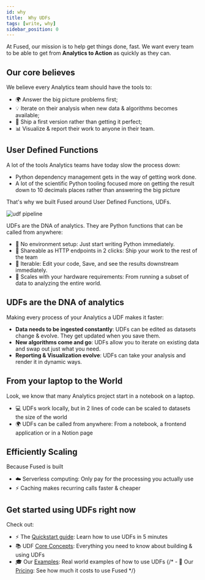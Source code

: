 ```yaml
---
id: why
title:  Why UDFs
tags: [write, why]
sidebar_position: 0
---
```


At Fused, our mission is to help get things done, fast. We want every team to be able to get from **Analytics to Action** as quickly as they can. 

## Our core believes

We believe every Analytics team should have the tools to:
- 🌍 Answer the big picture problems first;
- 💡 Iterate on their analysis when new data & algorithms becomes available;
- 🏃 Ship a first version rather than getting it perfect;
- 📊 Visualize & report their work to anyone in their team.

## User Defined Functions

A lot of the tools Analytics teams have today slow the process down:
- Python dependency management gets in the way of getting work done.
- A lot of the scientific Python tooling focused more on getting the result down to 10 decimals places rather than answering the big picture

That's why we built Fused around User Defined Functions, UDFs. 

![udf pipeline](./images/udf_pipeline.jpeg)

UDFs are the DNA of analytics. They are Python functions that can be called from anywhere:
- 🐍 No environment setup: Just start writing Python immediately.
- 🔗 Shareable as HTTP endpoints in 2 clicks: Ship your work to the rest of the team
- 🔄 Iterable: Edit your code, Save, and see the results downstream immediately.
- 🚀 Scales with your hardware requirements: From running a subset of data to analyzing the entire world.

## UDFs are the DNA of analytics

Making every process of your Analytics a UDF makes it faster:

- **Data needs to be ingested constantly**: UDFs can be edited as datasets change & evolve. They get updated when you save them. 
- **New algorithms come and go**: UDFs allow you to iterate on existing data and swap out just what you need.
- **Reporting & Visualization evolve**: UDFs can take your analysis and render it in dynamic ways.

## From your laptop to the World

Look, we know that many Analytics project start in a notebook on a laptop. 

- 💻 UDFs work locally, but in 2 lines of code can be scaled to datasets the size of the world
- 🌍 UDFs can be called from anywhere: From a notebook, a frontend application or in a Notion page


## Efficiently Scaling

Because Fused is built 
- ☁️ Serverless computing: Only pay for the processing you actually use
- ⚡️ Caching makes recurring calls faster & cheaper

## Get started using UDFs right now

Check out:
- ⚡️ The [Quickstart guide](/quickstart): Learn how to use UDFs in 5 minutes
- 📚 UDF [Core Concepts](/core-concepts/): Everything you need to know about building & using UDFs
- 🎓 Our [Examples](/user-guide/examples/): Real world examples of how to use UDFs
{/* - 🚀 Our [Pricing](https://fused.ai/pricing): See how much it costs to use Fused */}